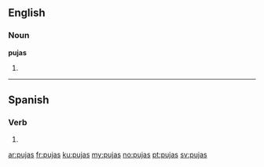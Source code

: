 ==English==

===Noun===
'''pujas'''

# {{plural of|[[puja]]}}

----

==Spanish==

===Verb===
{{es-verb-form|pujar}}

# {{es-verb form of|ending=ar|mood=indicative|tense=present|pers=2|formal=no|number=singular|pujar}}

[[ar:pujas]]
[[fr:pujas]]
[[ku:pujas]]
[[my:pujas]]
[[no:pujas]]
[[pt:pujas]]
[[sv:pujas]]